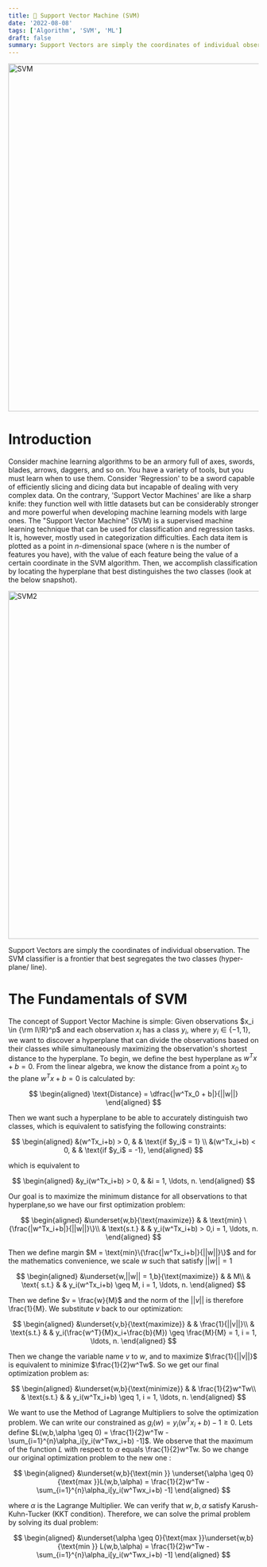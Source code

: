 ```yaml
---
title: 🧮 Support Vector Machine (SVM)
date: '2022-08-08'
tags: ['Algorithm', 'SVM', 'ML']
draft: false
summary: Support Vectors are simply the coordinates of individual observation. The SVM classifier is a frontier that best segregates the two classes (hyper-plane/ line).
---
```


<div className="grid place-items-center">
  <img
    className="inline rounded-lg"
    src="https://patrastatistika.com/wp-content/uploads/2021/11/gambar-SVM.png"
    alt="SVM"
    width="700"
    height="700"
  />
</div>

# Introduction
Consider machine learning algorithms to be an armory full of axes, swords, blades, arrows, daggers, and so on. You have a variety of tools, but you must learn when to use them. Consider 'Regression' to be a sword capable of efficiently slicing and dicing data but incapable of dealing with very complex data. On the contrary, 'Support Vector Machines' are like a sharp knife: they function well with little datasets but can be considerably stronger and more powerful when developing machine learning models with large ones.
The "Support Vector Machine" (SVM) is a supervised machine learning technique that can be used for classification and regression tasks. It is, however, mostly used in categorization difficulties. Each data item is plotted as a point in $n$-dimensional space (where n is the number of features you have), with the value of each feature being the value of a certain coordinate in the SVM algorithm. Then, we accomplish classification by locating the hyperplane that best distinguishes the two classes (look at the below snapshot).

<div className="grid place-items-center">
  <img
    className="inline rounded-lg"
    src="https://www.analyticsvidhya.com/wp-content/uploads/2015/10/SVM_1.png"
    alt="SVM2"
    width="700"
    height="700"
  />
</div>

Support Vectors are simply the coordinates of individual observation. The SVM classifier is a frontier that best segregates the two classes (hyper-plane/ line).

# The Fundamentals of SVM
The concept of Support Vector Machine is simple: Given observations $x_i \in {\rm I\!R}^p$ and each observation $x_i$ has a class $y_i$, where $y_i \in \{-1,1\}$, we want to discover a hyperplane that can divide the observations based on their classes while simultaneously maximizing the observation's shortest distance to the hyperplane.
To begin, we define the best hyperplane as $w^Tx+b = 0$. From the linear algebra, we know the distance from a point $x_0$ to the plane $w^Tx+b = 0$ is calculated by:

$$
\begin{aligned} \text{Distance} = \dfrac{|w^Tx_0 + b|}{||w||} \end{aligned}
$$

Then we want such a hyperplane to be able to accurately distinguish two classes, which is equivalent to satisfying the following constraints:

$$
\begin{aligned} &(w^Tx_i+b) > 0, & & \text{if $y_i$ = 1} \\ &(w^Tx_i+b) < 0, & & \text{if $y_i$ = -1}, \end{aligned}
$$

which is equivalent to

$$
\begin{aligned} &y_i(w^Tx_i+b) > 0, & &i = 1, \ldots, n. \end{aligned}
$$

Our goal is to maximize the minimum distance for all observations to that hyperplane,so we have our first optimization problem:

$$
\begin{aligned} &\underset{w,b}{\text{maximize}} & & \text{min} \{\frac{|w^Tx_i+b|}{||w||}\}\\ & \text{s.t.} & & y_i(w^Tx_i+b) > 0,i = 1, \ldots, n. \end{aligned}
$$

Then we define margin $M = \text{min}\{\frac{|w^Tx_i+b|}{||w||}\}$ and for the mathematics convenience, we scale $w$ such that satisfy $||w|| = 1$

$$
\begin{aligned} &\underset{w,||w|| = 1,b}{\text{maximize}} & & M\\ & \text{ s.t.} & & y_i(w^Tx_i+b) \geq M, i = 1, \ldots, n. \end{aligned}
$$


Then we define $v = \frac{w}{M}$ and the norm of the $||v||$ is therefore \frac{1}{M}. We substitute $v$ back to our optimization:

$$
\begin{aligned} &\underset{v,b}{\text{maximize}} & & \frac{1}{||v||}\\ & \text{s.t.} & & y_i(\frac{w^T}{M}x_i+\frac{b}{M}) \geq \frac{M}{M} = 1, i = 1, \ldots, n. \end{aligned}
$$

Then we change the variable name $v$ to $w$, and to maximize $\frac{1}{||v||}$ is equivalent to minimize $\frac{1}{2}w^Tw$. So we get our final optimization problem as:

$$
\begin{aligned} &\underset{w,b}{\text{minimize}} & & \frac{1}{2}w^Tw\\ & \text{s.t.} & & y_i(w^Tx_i+b) \geq 1, i = 1, \ldots, n. \end{aligned}
$$

We want to use the Method of Lagrange Multipliers to solve the optimization problem. We can write our constrained as $g_i(w) = y_i(w^T x_i+b) - 1 \geq 0$. Lets define $L(w,b,\alpha \geq 0) = \frac{1}{2}w^Tw - \sum_{i=1}^{n}\alpha_i[y_i(w^Twx_i+b) -1]$. We observe that the maximum of the function $L$ with respect to $\alpha$ equals \frac{1}{2}w^Tw. So we change our original optimization problem to the new one :

$$
\begin{aligned} &\underset{w,b}{\text{min }} \underset{\alpha \geq 0}{\text{max }}L(w,b,\alpha) = \frac{1}{2}w^Tw - \sum_{i=1}^{n}\alpha_i[y_i(w^Twx_i+b) -1] \end{aligned}
$$

where $\alpha$ is the Lagrange Multiplier. 
We can verify that $w,b,\alpha$ satisfy Karush-Kuhn-Tucker (KKT condition). Therefore, we can solve the primal problem by solving its dual problem:

$$
\begin{aligned} &\underset{\alpha \geq 0}{\text{max }}\underset{w,b}{\text{min }} L(w,b,\alpha) = \frac{1}{2}w^Tw - \sum_{i=1}^{n}\alpha_i[y_i(w^Twx_i+b) -1] \end{aligned}
$$

